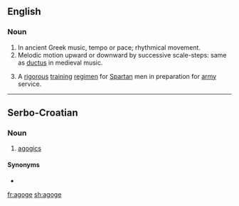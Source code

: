 ==English==

===Noun===
{{en-noun}}

# In ancient Greek music, tempo or pace; rhythmical movement.
# Melodic motion upward or downward by successive scale-steps: same as [[ductus]] in medieval music.
# {{lb|en|historical}} A [[rigorous]] [[training]] [[regimen]] for [[Spartan]] men in preparation for [[army]] service.

----

==Serbo-Croatian==

===Noun===
{{sh-noun|g=f}}

# [[agogics]]

====Synonyms====
* {{l|sh|agogika}}

[[fr:agoge]]
[[sh:agoge]]